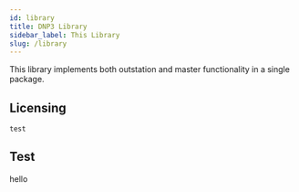 ```yaml
---
id: library
title: DNP3 Library
sidebar_label: This Library
slug: /library
---
```



This library implements both outstation and master functionality in a single package.

## Licensing

```
test
```

## Test

hello

